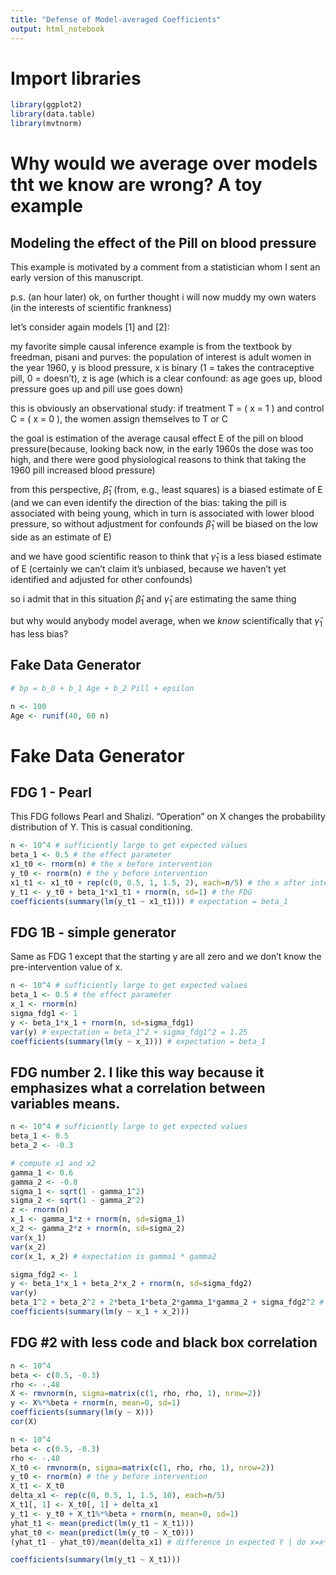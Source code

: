```yaml
---
title: "Defense of Model-averaged Coefficients"
output: html_notebook
---
```


# Import libraries
```r
library(ggplot2)
library(data.table)
library(mvtnorm)
```

# Why would we average over models tht we know are wrong? A toy example

## Modeling the effect of the Pill on blood pressure

This example is motivated by a comment from a statistician whom I sent an early version of this manuscript.

p.s. (an hour later) ok, on further thought i will now muddy my own waters (in the interests of scientific frankness)

let's consider again models [1] and [2]:

\begin{equation}
[1] y_i = \beta_0 + \beta_1 \, x_i + e_i
\end{equation}

\begin{equation}
[2] y_i = \gamma_0 + \gamma_1 \, x_i + \gamma_2 \, z_i + \epsilon_i
\end{equation}

my favorite simple causal inference example is from the textbook by freedman, pisani and purves: the population of interest is adult women in the year 1960, y is blood pressure, x is binary (1 = takes the contraceptive pill, 0 = doesn't), z is age (which is a clear confound: as age goes up, blood pressure goes up and pill use goes down)

this is obviously an observational study: if treatment T = ( x = 1 ) and control C = ( x = 0 ), the women assign themselves to T or C

the goal is estimation of the average causal effect E of the pill on blood pressure(because, looking back now, in the early 1960s the dose was too high, and there were good physiological reasons to think that taking the 1960 pill increased blood pressure)

from this perspective, $\hat{ \beta }_1$ (from, e.g., least squares) is a biased estimate of E (and we can even identify the direction of the bias: taking the pill is associated with being young, which in turn is associated with lower blood pressure, so without adjustment for confounds $\hat{ \beta }_1$ will be biased on the low side as an estimate of E)

and we have good scientific reason to think that $\hat{ \gamma }_1$ is a less biased estimate of E (certainly we can't claim it's unbiased, because we haven't yet identified and adjusted for other confounds)

so i admit that in this situation $\hat{ \beta }_1$ and $\hat{ \gamma }_1$ are estimating the same thing

but why would anybody model average, when we *know* scientifically that $\hat{ \gamma }_1$ has less bias?

## Fake Data Generator

```r
# bp = b_0 + b_1 Age + b_2 Pill + epsilon

n <- 100
Age <- runif(40, 60 n)
```

# Fake Data Generator
## FDG 1 - Pearl

This FDG follows Pearl and Shalizi. "Operation" on X changes the probability distribution of Y. This is casual conditioning.

```r
n <- 10^4 # sufficiently large to get expected values
beta_1 <- 0.5 # the effect parameter
x1_t0 <- rnorm(n) # the x before intervention
y_t0 <- rnorm(n) # the y before intervention
x1_t1 <- x1_t0 + rep(c(0, 0.5, 1, 1.5, 2), each=n/5) # the x after intervention
y_t1 <- y_t0 + beta_1*x1_t1 + rnorm(n, sd=1) # the FDG
coefficients(summary(lm(y_t1 ~ x1_t1))) # expectation = beta_1

```

## FDG 1B - simple generator
Same as FDG 1 except that the starting y are all zero and we don't know the pre-intervention value of x.
```r
n <- 10^4 # sufficiently large to get expected values
beta_1 <- 0.5 # the effect parameter
x_1 <- rnorm(n)
sigma_fdg1 <- 1
y <- beta_1*x_1 + rnorm(n, sd=sigma_fdg1)
var(y) # expectation = beta_1^2 + sigma_fdg1^2 = 1.25
coefficients(summary(lm(y ~ x_1))) # expectation = beta_1
```

## FDG number 2. I like this way because it emphasizes what a correlation between variables means.
```r
n <- 10^4 # sufficiently large to get expected values
beta_1 <- 0.5
beta_2 <- -0.3

# compute x1 and x2
gamma_1 <- 0.6
gamma_2 <- -0.8
sigma_1 <- sqrt(1 - gamma_1^2)
sigma_2 <- sqrt(1 - gamma_2^2)
z <- rnorm(n)
x_1 <- gamma_1*z + rnorm(n, sd=sigma_1)
x_2 <- gamma_2*z + rnorm(n, sd=sigma_2)
var(x_1)
var(x_2)
cor(x_1, x_2) # expectation is gamma1 * gamma2

sigma_fdg2 <- 1
y <- beta_1*x_1 + beta_2*x_2 + rnorm(n, sd=sigma_fdg2)
var(y)
beta_1^2 + beta_2^2 + 2*beta_1*beta_2*gamma_1*gamma_2 + sigma_fdg2^2 # expected variance
coefficients(summary(lm(y ~ x_1 + x_2)))
```

## FDG #2 with less code and black box correlation

```r
n <- 10^4
beta <- c(0.5, -0.3)
rho <- -.48
X <- rmvnorm(n, sigma=matrix(c(1, rho, rho, 1), nrow=2))
y <- X%*%beta + rnorm(n, mean=0, sd=1)
coefficients(summary(lm(y ~ X)))
cor(X)
```




```r
n <- 10^4
beta <- c(0.5, -0.3)
rho <- -.48
X_t0 <- rmvnorm(n, sigma=matrix(c(1, rho, rho, 1), nrow=2))
y_t0 <- rnorm(n) # the y before intervention
X_t1 <- X_t0
delta_x1 <- rep(c(0, 0.5, 1, 1.5, 10), each=n/5)
X_t1[, 1] <- X_t0[, 1] + delta_x1
y_t1 <- y_t0 + X_t1%*%beta + rnorm(n, mean=0, sd=1)
yhat_t1 <- mean(predict(lm(y_t1 ~ X_t1)))
yhat_t0 <- mean(predict(lm(y_t0 ~ X_t0)))
(yhat_t1 - yhat_t0)/mean(delta_x1) # difference in expected Y | do x=x+1

coefficients(summary(lm(y_t1 ~ X_t1)))

```

